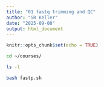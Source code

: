 ```yaml
---
title: "01 fastq trimming and QC"
author: "SR Keller"
date: "2025-09-08"
output: html_document
---
```


```r
knitr::opts_chunk$set(echo = TRUE)
```

```bash

cd ~/courses/

ls -l


```


```bash

bash fastp.sh

```

